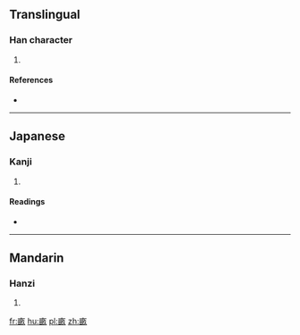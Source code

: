 ==Translingual==

===Han character===
{{Han char|rn=102|rad=田|as=05|sn=10|four=|canj=十田弓人 (JWNO)}}

# {{defn|Han|sort=田05}}

====References====
* {{Han ref|kx=0761.191|dkj=21816|dj=1171.070|hdz=42535.071|uh=755E|ud=30046}}

----

==Japanese==

===Kanji===
{{ja-kanji|grade=|rs=田05}}

# {{defn|lang=ja|sort=田05}}

====Readings====
* {{ja-readings|on=[[ぼう]] (bō), [[も]] (mo), [[ほ]] (ho)|kun=[[せ]] (se), [[うね]] (une)|nanori=}}

----

==Mandarin==

===Hanzi===
{{cmn-hanzi|pin=[[mǔ]] ([[mu3]])|wg=mu<sup>3</sup>}}

# {{defn|lang=cmn|sort=田05}}

[[fr:畞]]
[[hu:畞]]
[[pl:畞]]
[[zh:畞]]